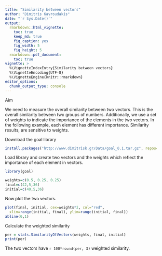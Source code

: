 ```yaml
---
title: "Similarity between vectors"
author: "Dimitris Kavroudakis"
date: "`r Sys.Date()`"
output: 
  rmarkdown::html_vignette:
    toc: true
    keep_md: true
    fig_caption: yes
    fig_width: 5
    fig_height: 5
  rmarkdown::pdf_document:
    toc: true
vignette: >
  %\VignetteIndexEntry{Similarity between vectors}
  %\VignetteEncoding{UTF-8}
  %\VignetteEngine{knitr::rmarkdown}
editor_options: 
  chunk_output_type: console
---
```


Aim

We need to measure the overall similarity between two vectors. This is the overall similarity between two groups of numbers. Additionally, we use a set of weights to indicate the importance of the elements in the two vectors. In the following example, each element has different importance. Similarity results, are sensitive to weights.

Download the goal library
```r
install.packages("http://www.dimitrisk.gr/Data/goal_0.1.tar.gz", repos=NULL, type="source")
```

Load library and create two vectors and the weights which reflect the importance of each element in vectors.
```r
library(goal)

weights=c(0.5, 0.25, 0.25)
final=c(42,5,36)
initial=c(40,5,36)
```

Now plot the two vectors.
```r
plot(final, initial, cex=weights*2, col="red",
  xlim=range(initial, final), ylim=range(initial, final))
abline(0,1)
```

Calculate the weighted similarity
```r
per = stats.SimilarityOfVectors(weights, final, initial)
print(per)
```

The two vectors have `r 100*round(per, 3)` weighted similarity.
 
 
